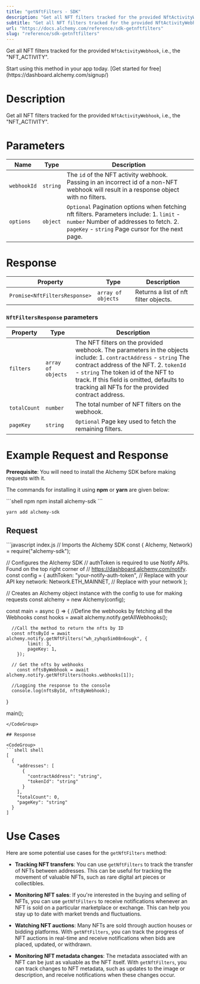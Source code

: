 ```yaml
---
title: "getNftFilters - SDK"
description: "Get all NFT filters tracked for the provided NftActivityWebhook , i.e., the \"NFT_ACTIVITY\"."
subtitle: "Get all NFT filters tracked for the provided NftActivityWebhook , i.e., the \"NFT_ACTIVITY\"."
url: "https://docs.alchemy.com/reference/sdk-getnftfilters"
slug: "reference/sdk-getnftfilters"
---
```


Get all NFT filters tracked for the provided `NftActivityWebhook`, i.e., the "NFT\_ACTIVITY".

<Tip title="Don’t have an API key?" icon="star">
  Start using this method in your app today. [Get started for free](https://dashboard.alchemy.com/signup/)
</Tip>

# Description

Get all NFT filters tracked for the provided `NftActivityWebhook`, i.e., the "NFT\_ACTIVITY".

# Parameters

| Name        | Type     | Description                                                                                                                                                                             |
| ----------- | -------- | --------------------------------------------------------------------------------------------------------------------------------------------------------------------------------------- |
| `webhookId` | `string` | The `id` of the NFT activity webhook. Passing in an incorrect id of a non-NFT webhook will result in a response object with no filters.                                                 |
| `options`   | `object` | `Optional` Pagination options when fetching nft filters. Parameters include: 1. `limit` - `number` Number of addresses to fetch. 2. `pageKey` - `string` Page cursor for the next page. |

# Response

| Property                      | Type               | Description                           |
| ----------------------------- | ------------------ | ------------------------------------- |
| `Promise<NftFiltersResponse>` | `array of objects` | Returns a list of nft filter objects. |

### `NftFiltersResponse` parameters

| Property     | Type               | Description                                                                                                                                                                                                                                                                                           |
| ------------ | ------------------ | ----------------------------------------------------------------------------------------------------------------------------------------------------------------------------------------------------------------------------------------------------------------------------------------------------- |
| `filters`    | `array of objects` | The NFT filters on the provided webhook. The parameters in the objects include: 1. `contractAddress` - `string` The contract address of the NFT. 2. `tokenId` - `string` The token id of the NFT to track. If this field is omitted, defaults to tracking all NFTs for the provided contract address. |
| `totalCount` | `number`           | The total number of NFT filters on the webhook.                                                                                                                                                                                                                                                       |
| `pageKey`    | `string`           | `Optional` Page key used to fetch the remaining filters.                                                                                                                                                                                                                                              |

# Example Request and Response

**Prerequisite**: You will need to install the Alchemy SDK before making requests with it.

The commands for installing it using **npm** or **yarn** are given below:

<CodeGroup>
  ```shell npm
  npm install alchemy-sdk
  ```

  ```shell yarn
  yarn add alchemy-sdk
  ```
</CodeGroup>

## Request

<CodeGroup>
  ```javascript index.js
  // Imports the Alchemy SDK
  const { Alchemy, Network} = require("alchemy-sdk");

  // Configures the Alchemy SDK
  // authToken is required to use Notify APIs. Found on the top right corner of
  // https://dashboard.alchemy.com/notify.
  const config = {
      authToken: "your-notify-auth-token", // Replace with your API key
      network: Network.ETH_MAINNET, // Replace with your network
  };

  // Creates an Alchemy object instance with the config to use for making requests
  const alchemy = new Alchemy(config);

  const main = async () => {
      //Define the webhooks by fetching all the Webhooks
      const hooks = await alchemy.notify.getAllWebhooks();

      //Call the method to return the nfts by ID
      const nftsById = await alchemy.notify.getNftFilters("wh_zyhqo5im08n6ougk", {
    		limit: 3,
    		pageKey: 1,
  		});

      // Get the nfts by webhooks
  		const nftsByWebhook = await alchemy.notify.getNftFilters(hooks.webhooks[1]);

      //Logging the response to the console
      console.log(nftsById, nftsByWebhook);
  }

  main();
  ```
</CodeGroup>

## Response

<CodeGroup>
  ```shell shell
  [
    {
      "addresses": [
        {
          "contractAddress": "string",
          "tokenId": "string"
        }
      ],
      "totalCount": 0,
      "pageKey": "string"
    }
  ]
  ```
</CodeGroup>

# Use Cases

Here are some potential use cases for the `getNftFilters` method:

* **Tracking NFT transfers**: You can use `getNftFilters` to track the transfer of NFTs between addresses. This can be useful for tracking the movement of valuable NFTs, such as rare digital art pieces or collectibles.

* **Monitoring NFT sales**: If you're interested in the buying and selling of NFTs, you can use `getNftFilters` to receive notifications whenever an NFT is sold on a particular marketplace or exchange. This can help you stay up to date with market trends and fluctuations.

* **Watching NFT auctions**: Many NFTs are sold through auction houses or bidding platforms. With `getNftFilters`, you can track the progress of NFT auctions in real-time and receive notifications when bids are placed, updated, or withdrawn.

* **Monitoring NFT metadata changes**: The metadata associated with an NFT can be just as valuable as the NFT itself. With `getNftFilters`, you can track changes to NFT metadata, such as updates to the image or description, and receive notifications when these changes occur.
